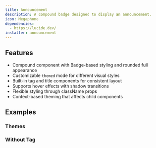 ```yaml
---
title: Announcement
description: A compound badge designed to display an announcement.
icon: Megaphone
dependencies:
  - https://lucide.dev/
installer: announcement
---
```


## Features

- Compound component with Badge-based styling and rounded full appearance
- Customizable `themed` mode for different visual styles
- Built-in tag and title components for consistent layout
- Supports hover effects with shadow transitions
- Flexible styling through className props
- Context-based theming that affects child components

## Examples

### Themes

<Preview path="announcement-themes" />

### Without Tag

<Preview path="announcement-tagless" />
